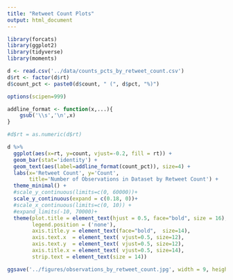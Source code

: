 ```yaml
---
title: "Retweet Count Plots"
output: html_document
---
```


```r
library(forcats)
library(ggplot2)
library(tidyverse)
library(moments)
```


```r
d <- read.csv('../data/counts_pcts_by_retweet_count.csv')
d$rt <- factor(d$rt)
d$count_pct <- paste0(d$count, " (", d$pct, "%)")
```


```r

options(scipen=999)

addline_format <- function(x,...){
    gsub('\\s','\n',x)
}

#d$rt = as.numeric(d$rt)

d %>% 
  ggplot(aes(x=rt, y=count, vjust=-0.2, fill = rt)) +
  geom_bar(stat='identity') +
  geom_text(aes(label=addline_format(count_pct)), size=4) +
  labs(x='Retweet Count', y='Count', 
       title='Number of Observations in Dataset by Retweet Count') +
  theme_minimal() +
  #scale_y_continuous(limits=c(0, 60000))+
  scale_y_continuous(expand = c(0.18, 0))+
  #scale_x_continuous(limits=c(0, 10)) +
  #expand_limits(-10, 70000)+
  theme(plot.title = element_text(hjust = 0.5, face="bold", size = 16),
        legend.position = ('none'),
        axis.title.y = element_text(face="bold",  size=14),
        axis.text.x  = element_text( vjust=0.5, size=12),
        axis.text.y  = element_text( vjust=0.5, size=12),
        axis.title.x = element_text( vjust=0.5, size=14),
        strip.text = element_text(size = 14))

ggsave('../figures/observations_by_retweet_count.jpg', width = 9, height = 6)
```

